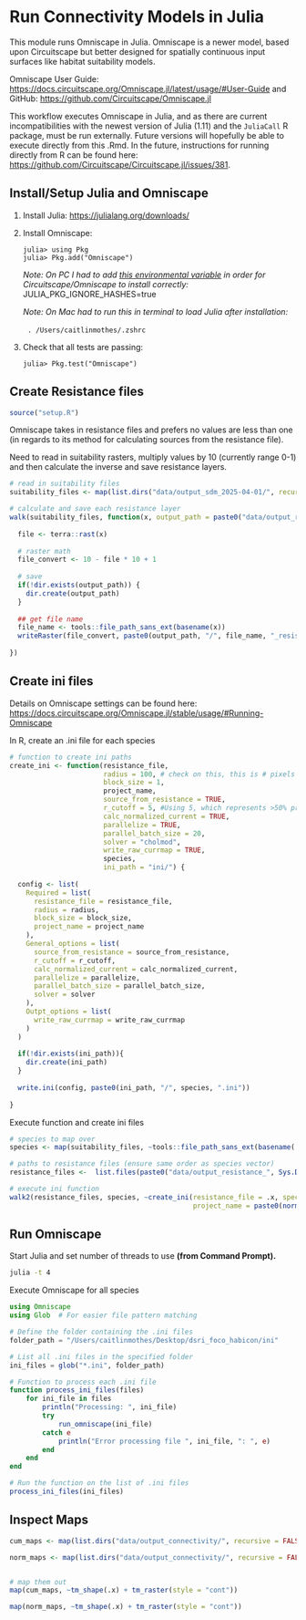 # Run Connectivity Models in Julia

This module runs Omniscape in Julia. Omniscape is a newer model, based upon Circuitscape but better designed for spatially continuous input surfaces like habitat suitability models.

Omniscape User Guide: <https://docs.circuitscape.org/Omniscape.jl/latest/usage/#User-Guide> and GitHub: <https://github.com/Circuitscape/Omniscape.jl>

This workflow executes Omniscape in Julia, and as there are current incompatibilities with the newest version of Julia (1.11) and the `JuliaCall` R package, must be run externally. Future versions will hopefully be able to execute directly from this .Rmd. In the future, instructions for running directly from R can be found here: <https://github.com/Circuitscape/Circuitscape.jl/issues/381>.

## Install/Setup Julia and Omniscape

1.  Install Julia: <https://julialang.org/downloads/>

2.  Install Omniscape:

    ```         
    julia> using Pkg
    julia> Pkg.add("Omniscape")
    ```

    *Note: On PC I had to add [this environmental variable](https://discourse.julialang.org/t/cannot-instantiate-env-in-julia-1-10-adwaita-icon-theme-jll-git-tree-hash-error-anyone-else/108105/5) in order for Circuitscape/Omniscape to install correctly:* JULIA_PKG_IGNORE_HASHES=true

    *Note: On Mac had to run this in terminal to load Julia after installation:*

      `. /Users/caitlinmothes/.zshrc`

3.  Check that all tests are passing:

    ```         
    julia> Pkg.test("Omniscape")
    ```

## Create Resistance files

```r
source("setup.R")
```

Omniscape takes in resistance files and prefers no values are less than one (in regards to its method for calculating sources from the resistance file).

Need to read in suitability rasters, multiply values by 10 (currently range 0-1) and then calculate the inverse and save resistance layers.

```r
# read in suitability files
suitability_files <- map(list.dirs("data/output_sdm_2025-04-01/", recursive = FALSE), ~list.files(.x, pattern = ".tif", full.names = TRUE))

# calculate and save each resistance layer
walk(suitability_files, function(x, output_path = paste0("data/output_resistance_", Sys.Date())){
  
  file <- terra::rast(x)
  
  # raster math
  file_convert <- 10 - file * 10 + 1
  
  # save
  if(!dir.exists(output_path)) {
    dir.create(output_path)
  }
  
  ## get file name
  file_name <- tools::file_path_sans_ext(basename(x))
  writeRaster(file_convert, paste0(output_path, "/", file_name, "_resistance.tif"), overwrite = TRUE)
  
})

```

## Create ini files

Details on Omniscape settings can be found here: <https://docs.circuitscape.org/Omniscape.jl/stable/usage/#Running-Omniscape>

In R, create an .ini file for each species

```r
# function to create ini paths
create_ini <- function(resistance_file,
                       radius = 100, # check on this, this is # pixels
                       block_size = 1,
                       project_name,
                       source_from_resistance = TRUE,
                       r_cutoff = 5, #Using 5, which represents >50% prob of occ can act as a source
                       calc_normalized_current = TRUE,
                       parallelize = TRUE,
                       parallel_batch_size = 20,
                       solver = "cholmod",
                       write_raw_currmap = TRUE,
                       species,
                       ini_path = "ini/") {
  
  config <- list(
    Required = list(
      resistance_file = resistance_file,
      radius = radius,
      block_size = block_size,
      project_name = project_name
    ),
    General_options = list(
      source_from_resistance = source_from_resistance,
      r_cutoff = r_cutoff,
      calc_normalized_current = calc_normalized_current,
      parallelize = parallelize,
      parallel_batch_size = parallel_batch_size,
      solver = solver
    ),
    Outpt_options = list(
      write_raw_currmap = write_raw_currmap
    )
  )
  
  if(!dir.exists(ini_path)){
    dir.create(ini_path)
  }
  
  write.ini(config, paste0(ini_path, "/", species, ".ini"))
  
}
```

Execute function and create ini files

```r
# species to map over
species <- map(suitability_files, ~tools::file_path_sans_ext(basename(.x)) %>% str_remove("_prediction"))

# paths to resistance files (ensure same order as species vector)
resistance_files <-  list.files(paste0("data/output_resistance_", Sys.Date()), pattern = ".tif", full.names = TRUE) %>% normalizePath()

# execute ini function
walk2(resistance_files, species, ~create_ini(resistance_file = .x, species = .y,
                                             project_name = paste0(normalizePath(paste0("data/output_connectivity/")), "/", .y, "_", Sys.Date())))

```

## Run Omniscape

Start Julia and set number of threads to use **(from Command Prompt).**

```bash
julia -t 4
```

Execute Omniscape for all species

```julia
using Omniscape
using Glob  # For easier file pattern matching

# Define the folder containing the .ini files
folder_path = "/Users/caitlinmothes/Desktop/dsri_foco_habicon/ini"

# List all .ini files in the specified folder
ini_files = glob("*.ini", folder_path)

# Function to process each .ini file
function process_ini_files(files)
    for ini_file in files
        println("Processing: ", ini_file)
        try
            run_omniscape(ini_file)
        catch e
            println("Error processing file ", ini_file, ": ", e)
        end
    end
end

# Run the function on the list of .ini files
process_ini_files(ini_files)

```

## Inspect Maps

```r
cum_maps <- map(list.dirs("data/output_connectivity/", recursive = FALSE), ~terra::rast(paste0(.x, "/cum_currmap.tif")))

norm_maps <- map(list.dirs("data/output_connectivity/", recursive = FALSE), ~terra::rast(paste0(.x, "/normalized_cum_currmap.tif")))


# map them out
map(cum_maps, ~tm_shape(.x) + tm_raster(style = "cont"))

map(norm_maps, ~tm_shape(.x) + tm_raster(style = "cont"))
```
